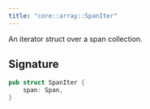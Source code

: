 ```yaml
---
title: "core::array::SpanIter"
---
```


An iterator struct over a span collection.



## Signature

```rust
pub struct SpanIter {
    span: Span,
}
```




